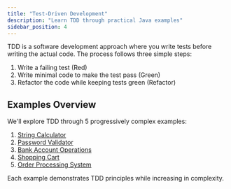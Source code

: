 ```yaml
---
title: "Test-Driven Development"
description: "Learn TDD through practical Java examples"
sidebar_position: 4
---
```



TDD is a software development approach where you write tests before writing the actual code. The process follows three simple steps:

1. Write a failing test (Red)
2. Write minimal code to make the test pass (Green)
3. Refactor the code while keeping tests green (Refactor)

## Examples Overview

We'll explore TDD through 5 progressively complex examples:

1. [String Calculator](./tdd/string-calculator)
2. [Password Validator](./tdd/password-validator)
3. [Bank Account Operations](./tdd/bank-account)
4. [Shopping Cart](./tdd/shopping-cart)
5. [Order Processing System](./tdd/order-processing)

Each example demonstrates TDD principles while increasing in complexity.
